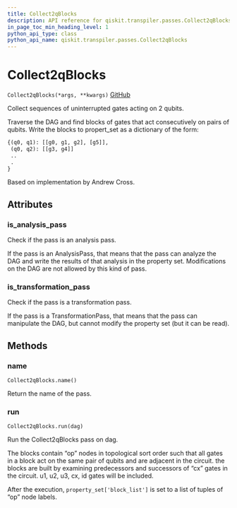 ```yaml
---
title: Collect2qBlocks
description: API reference for qiskit.transpiler.passes.Collect2qBlocks
in_page_toc_min_heading_level: 1
python_api_type: class
python_api_name: qiskit.transpiler.passes.Collect2qBlocks
---
```


# Collect2qBlocks

<span id="qiskit.transpiler.passes.Collect2qBlocks" />

`Collect2qBlocks(*args, **kwargs)` [GitHub](https://github.com/qiskit/qiskit/tree/stable/0.14/qiskit/transpiler/passes/optimization/collect_2q_blocks.py "view source code")

Collect sequences of uninterrupted gates acting on 2 qubits.

Traverse the DAG and find blocks of gates that act consecutively on pairs of qubits. Write the blocks to propert\_set as a dictionary of the form:

```python
{(q0, q1): [[g0, g1, g2], [g5]],
 (q0, q2): [[g3, g4]]
 ..
 .
}
```

Based on implementation by Andrew Cross.

## Attributes

### is\_analysis\_pass

Check if the pass is an analysis pass.

If the pass is an AnalysisPass, that means that the pass can analyze the DAG and write the results of that analysis in the property set. Modifications on the DAG are not allowed by this kind of pass.

### is\_transformation\_pass

Check if the pass is a transformation pass.

If the pass is a TransformationPass, that means that the pass can manipulate the DAG, but cannot modify the property set (but it can be read).

## Methods

### name

<span id="qiskit.transpiler.passes.Collect2qBlocks.name" />

`Collect2qBlocks.name()`

Return the name of the pass.

### run

<span id="qiskit.transpiler.passes.Collect2qBlocks.run" />

`Collect2qBlocks.run(dag)`

Run the Collect2qBlocks pass on dag.

The blocks contain “op” nodes in topological sort order such that all gates in a block act on the same pair of qubits and are adjacent in the circuit. the blocks are built by examining predecessors and successors of “cx” gates in the circuit. u1, u2, u3, cx, id gates will be included.

After the execution, `property_set['block_list']` is set to a list of tuples of “op” node labels.

